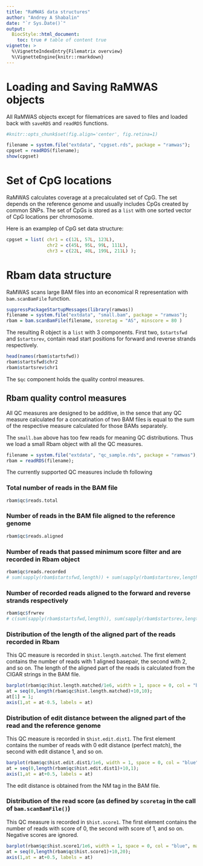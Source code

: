 ```yaml
---
title: "RaMWAS data structures"
author: "Andrey A Shabalin"
date: "`r Sys.Date()`"
output:
  BiocStyle::html_document:
    toc: true # table of content true
vignette: >
  %\VignetteIndexEntry{Filematrix overview}
  %\VignetteEngine{knitr::rmarkdown}
---
```


# Loading and Saving RaMWAS objects

All RaMWAS objects except for filematrices are saved to files and loaded back with `saveRDS` and `readRDS` functions.

```r
#knitr::opts_chunk$set(fig.align='center', fig.retina=1)
```

```r
filename = system.file("extdata", "cpgset.rds", package = "ramwas");
cpgset = readRDS(filename);
show(cpgset)

```

# Set of CpG locations

RaMWAS calculates coverage at a precalculated set of CpG. The set depends on the reference genome and usually includes CpGs created by common SNPs. 	The set of CpGs is stored as a `list` with one sorted vector of CpG locations per chromosome.

Here is an examplep of CpG set data structure:

```r
cpgset = list( chr1 = c(12L, 57L, 123L),
               chr2 = c(45L, 95L, 99L, 111L),
               chr3 = c(22L, 40L, 199L, 211L) );
```


# Rbam data structure 

RaMWAS scans large BAM files into an economical R representation with `bam.scanBamFile` function.

```r
suppressPackageStartupMessages(library(ramwas))
filename = system.file("extdata", "small.bam", package = "ramwas");
rbam = bam.scanBamFile(filename, scoretag = "AS", minscore = 80 ) 
```

The resulting R object is a `list` with 3 components.
First two, `$startsfwd` and `$startsrev`, contain read start positions for forward and reverse strands respectively.

```r
head(names(rbam$startsfwd))
rbam$startsfwd$chr2
rbam$startsrev$chr1

```

The `$qc` component holds the quality control measures. 

## Rbam quality control measures

All QC measures are designed to be additive, in the sence that any QC measure calculated for a concatination of two BAM files is equal to the sum of the respective measure calculated for those BAMs separately.

The `small.bam` above has too few reads for meaning QC distributions. Thus we load a small Rbam object with all the QC measures.

```r
filename = system.file("extdata", "qc_sample.rds", package = "ramwas");
rbam = readRDS(filename);
```

The currently supported QC measures include th following


### Total number of reads in the BAM file

```r
rbam$qc$reads.total
```

### Number of reads in the BAM file aligned to the reference genome

```r
rbam$qc$reads.aligned
```

### Number of reads that passed minimum score filter and are recorded in Rbam object

```r
rbam$qc$reads.recorded
# sum(sapply(rbam$startsfwd,length)) + sum(sapply(rbam$startsrev,length))
```

### Number of recorded reads aligned to the forward and reverse strands respectively

```r
rbam$qc$frwrev
# c(sum(sapply(rbam$startsfwd,length)), sum(sapply(rbam$startsrev,length)))
```

### Distribution of the length of the aligned part of the reads recorded in Rbam

This QC measure is recorded in `$hist.length.matched`. The first element contains the number of reads with 1 aligned basepair, the second with 2, and so on. 
The length of the aligned part of the reads is calculated from the CIGAR strings in the BAM file.

```r
barplot(rbam$qc$hist.length.matched/1e6, width = 1, space = 0, col = "blue", main = "Distribution of the length of the aligned part of the reads", xaxs="i", yaxs="i", ylab = "count, millions");
at = seq(0,length(rbam$qc$hist.length.matched)+10,10);
at[1] = 1;
axis(1,at = at-0.5, labels = at)
```


### Distribution of edit distance between the aligned part of the read and the reference genome

This QC measure is recorded in `$hist.edit.dist1`. The first element contains the number of reads with 0 edit distance (perfect match), the second with edit distance 1, and so on. 

```r
barplot(rbam$qc$hist.edit.dist1/1e6, width = 1, space = 0, col = "blue", main = "Distribution of edit distance", xaxs="i", yaxs="i", ylab = "count, millions");
at = seq(0,length(rbam$qc$hist.edit.dist1)+10,1);
axis(1,at = at+0.5, labels = at)
```

The edit distance is obtained from the NM tag in the BAM file.

### Distribution of the read score (as defined by `scoretag` in the call of `bam.scanBamFile()`)

This QC measure is recorded in `$hist.score1`. The first element contains the number of reads with score of 0, the second with score of 1, and so on. Negative scores are ignored.

```r
barplot(rbam$qc$hist.score1/1e6, width = 1, space = 0, col = "blue", main = "Distribution of read scores", xaxs="i", yaxs="i", ylab = "count, millions");
at = seq(0,length(rbam$qc$hist.score1)+10,20);
axis(1,at = at+0.5, labels = at)
```









